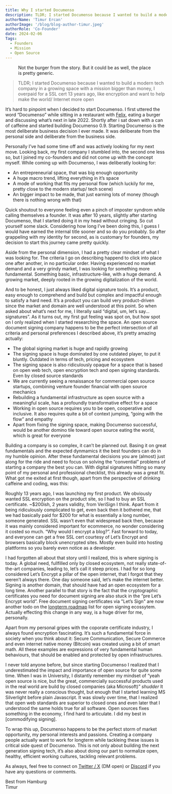 ```yaml
---
title: Why I started Documenso
description: TLDR; I started Documenso because I wanted to build a modern tech company in a growing space with a mission bigger than money, I overpaid for a SSL cert 13 years ago, like encryption and want to help make the internet/ world more open.
authorName: 'Timur Ercan'
authorImage: '/blog/blog-author-timur.jpeg'
authorRole: 'Co-Founder'
date: 2024-02-06
Tags:
  - Founders
  - Mission
  - Open Source
---
```


<figure>
  <MdxNextImage
    src="/blog/burgers.jpeg"
    width="650"
    height="100"
    alt="Burgers, drinks on a table between friends."
  />

  <figcaption className="text-center">
    Not the burger from the story. But it could be as well, the place is pretty generic.
  </figcaption>
</figure>

> TLDR; I started Documenso because I wanted to build a modern tech company in a growing space with a mission bigger than money, I overpaid for a SSL cert 13 years ago, like encryption and want to help make the world/ Internet more open

It’s hard to pinpoint when I decided to start Documenso. I first uttered the word “Documenso” while sitting in a restaurant with [Felix](https://twitter.com/flxmgdnz), eating a burger and discussing what’s next in late 2022. Shortly after i sat down with a can of caffeine and started building Documenso 0.9. Starting Documenso is the most deliberate business decision I ever made. It was deliberate from the personal side and deliberate from the business side.

Personally I’ve had some time off and was actively looking for my next move. Looking back, my first company I stumbled into, the second one less so, but I joined my co-founders and did not come up with the concept myself. While coming up with Documenso, I was deliberatly looking for:

- An entrepreneurial space, that was big enough opportunity
- A huge macro trend, lifting everything in it’s space
- A mode of working that fits my personal flow (which luckily for me, pretty close to the modern startup/ tech scene)
- An bigger impact to be made, that just earning lots of money (though there is nothing wrong with that)

Quick shoutout to everyone feeling even a pinch of imposter syndrom while calling themselves a founder. It was after 10 years, slightly after starting Documenso, that I started doing it in my head without cringing. So cut yourself some slack. Considering how long I’ve been doing this, I guess I would have earned the internal title sooner and so do you probably. So after grappeling with my identity for second, as is customary for founders, my decision to start this journey came pretty quickly.

Aside from the personal dimension, I had a pretty clear mindset of what I was looking for. The criteria I go on describing happend to click into place one after another, in no particular order. Having experienced no market demand and a very grindy market, I was looking for something more fundamental. Something basic, infrastructure-like, with a huge demand. A growing market, deeply rooted in the growing digitalization of the world.

And to be honest, I just always liked digital signature tools. It’s a product, easy enough to comprehend and build but complex and impactful enough to satisfy a hard need. It’s a product you can build very product-driven since the market and domain are well understood at this point. So when asked about what’s next for me, I literally said “digital, um, let’s say… signatures”. As it turns out, my first gut feeling was spot on, but how spot on I only realized when I started researching the space. An open source document signing company happens to be the perfect intersection of all criteria and personal preferences I described above, it’s pretty amazing actually:

- The global signing market is huge and rapidly growing
- The signing space is huge dominated by one outdated player, to put it bluntly. Outdated in terms of tech, pricing and ecosystem
- The signing space is also ridiculously opaque for a space that is based on open web tech, open encryption tech and open signing standards. Even by closed source standards
- We are currently seeing a renaissance for commercial open source startups, combining venture founder financial with open source mechanics
- Rebuilding a fundamental infrastructure as open source with a meaningful scale, has a profoundly transformative effect for a space
- Working in open source requires you to be open, cooperative and inclusive. It also requires quite a bit of context jumping, “going with the flow” and empathy
- Apart from fixing the signing space, making Documenso successful, would be another domino tile toward open source eating the world, which is great for everyone

Building a company is so complex, it can’t be planned out. Basing it on great fundamentals and the expected dynmamics it the best founders can do in my humble opinion. After these fundamental decisions you are (almost) just along for the ride and need to focus on solving the “convential” problems of starting a company the best you can. With digital signatures hitting so many point of my personal and professional checklist, this already was a great fit. What got me exited at first though, apart from the perspective of drinking caffeine and coding, was this:

Roughly 13 years ago, I was launching my first product. We obviously wanted SSL encryption on the product site, so I had to buy an SSL certificate. ~$200ish, 2 years validity, from VeriSign I think. Apart from it being ridiculously complicated to get, even back then it bothered me, that we had basically paid for $200 for what is essentially a long number, someone generated. SSL wasn’t even that widespread back then, because it was mainly considered important for ecommerce, no wonder considering it costed so much. “Why would I encrypt a blog?”. Fast forward to today, and everyone can get a free SSL cert courtesy of Let’s Encrypt and browsers basically block unencrypted sites. Mostly even build into hosting plattforms so you barely even notice as a developer.

I had forgotten all about that story until I realized, this is where signing is today. A global need, fullfilled only by closed ecosystem, not really state-of-the-art companies, leading to, let’s call it steep prices. I had for so long considered Let’s Encrypt a pillar of the open internet, that I forgot that they weren’t always there. One day someone said, let’s make the internet better. Signing is another domain, that should have had an open ecosystem for a long time. Another parallel to that story is the fact that the cryptographic certificates you need for document signing are also stuck in the “pre Let’s Encrypt world”. Free document signing certificates via "Let’s Sign" are now another todo on the [longterm roadmap](https://documen.so/roadmap) list for open signing ecossytem. Actually effecting this change in any way, is a huge driver for me, personally.

Apart from my personal gripes with the coporate certificate industry, I always found encryption fascinating. It’s such a fundamental force in society when you think about it: Secure Communication, Secure Commerce and even internet native money (Bitcoin) was created using a bit of smart math. All these examples are expressions of very fundamental human behaviours, that should be enabled and protected by open infrastructures.

I never told anyone before, but since starting Documenso I realized that I underestimated the impact and importance of open source for quite some time. When I was in University, I distantly remember my mindset of “yeah open source is nice, but the great, commercially successful products used in the real world are build by closed companies (aka Microsoft)” _shudder_ It was never really a conscious thought, but enough that I started learning MS Silverlight before plain Javascript. It was slowly over time, that I realized that open web standards are superior to closed ones and even later that I understood the same holds true for all software. Open sources fixes something in the economy, I find hard to articulate. I did my best in [commodifying signing].

To wrap this up, Documenso happens to be the perfect storm of market opportunity, my personal interests and passions. Creating a company people actually want to work for longterm while tackleing these issues is critical side quest of Documenso. This is not only about building the next generation signing tech, it’s also about doing our part to normalize open, healthy, efficient working cultures, tackling relevant problems.

As always, feel free to connect on [Twitter / X](https://twitter.com/eltimuro) (DM open) or [Discord](https://documen.so/discord) if you have any questions or comments.

Best from Hamburg\
Timur
